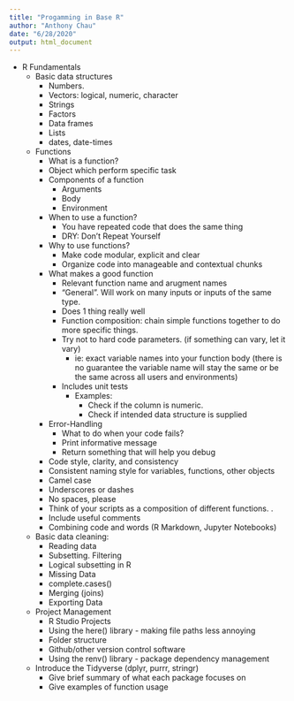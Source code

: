 ```yaml
---
title: "Progamming in Base R"
author: "Anthony Chau"
date: "6/28/2020"
output: html_document
---
```


- R Fundamentals
  - Basic data structures
    - Numbers.
    - Vectors: logical, numeric, character
    - Strings 
    - Factors 
    - Data frames
    - Lists 
    - dates, date-times
  - Functions
    - What is a function?
    - Object which perform specific task
    - Components of a function
      - Arguments
      - Body
      - Environment
    - When to use a function?
      - You have repeated code that does the same thing
      - DRY: Don’t Repeat Yourself
    - Why to use functions?
      - Make code modular, explicit and clear
      - Organize code into manageable and contextual chunks 
    - What makes a good function
      - Relevant function name and arugment names
      - "General". Will work on many inputs or inputs of the same type.
      - Does 1 thing really well
      - Function composition: chain simple functions together to do more specific things.
      - Try not to hard code parameters. (if something can vary, let it vary)
        - ie: exact variable names into your function body (there is no guarantee the variable name will stay the same or be the same across all users and environments)
      - Includes unit tests 
        - Examples:
          - Check if the column is numeric.
          - Check if intended data structure is supplied
    - Error-Handling
      - What to do when your code fails?
      - Print informative message
      - Return something that will help you debug
    - Code style, clarity, and consistency
    - Consistent naming style for variables, functions, other objects
    - Camel case
    - Underscores or dashes
    - No spaces, please
    - Think of your scripts as a composition of different functions. .
    - Include useful comments
    - Combining code and words (R Markdown, Jupyter Notebooks)
  - Basic data cleaning:
    - Reading data
    - Subsetting. Filtering
    - Logical subsetting in R
    - Missing Data
    - complete.cases()
    - Merging (joins)
    - Exporting Data
  - Project Management
    - R Studio Projects
    - Using the here() library - making file paths less annoying
    - Folder structure
    - Github/other version control software
    - Using the renv() library - package dependency management
  - Introduce the Tidyverse (dplyr, purrr, stringr)
    - Give brief summary of what each package focuses on
    - Give examples of function usage

